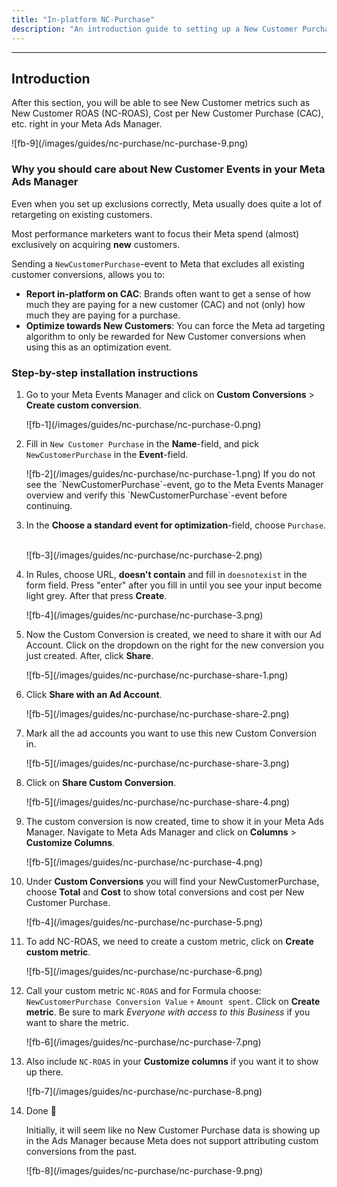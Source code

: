 ```yaml
---
title: "In-platform NC-Purchase"
description: "An introduction guide to setting up a New Customer Purchase event in the Meta Ads Manager for in-platform CAC reporting and optimization"
---
```


---

## Introduction

After this section, you will be able to see New Customer metrics such as New Customer ROAS (NC-ROAS), Cost per New Customer Purchase (CAC), etc. right in your Meta Ads Manager.

<Frame>
![fb-9](/images/guides/nc-purchase/nc-purchase-9.png)
</Frame>

### Why you should care about New Customer Events in your Meta Ads Manager

Even when you set up exclusions correctly, Meta usually does quite a lot of retargeting on existing customers. 

Most performance marketers want to focus their Meta spend (almost) exclusively on acquiring **new** customers.

Sending a `NewCustomerPurchase`-event to Meta that excludes all existing customer conversions, allows you to:
- **Report in-platform on CAC**: Brands often want to get a sense of how much they are paying for a new customer (CAC) and not (only) how  much they are paying for a purchase.
- **Optimize towards New Customers**: You can force the Meta ad targeting algorithm to only be rewarded for New Customer conversions when using this as an optimization event.


### Step-by-step installation instructions

1. Go to your Meta Events Manager and click on **Custom Conversions** > **Create custom conversion**.
   <Frame>
   ![fb-1](/images/guides/nc-purchase/nc-purchase-0.png)
   </Frame>

2. Fill in `New Customer Purchase` in the **Name**-field, and pick `NewCustomerPurchase` in the **Event**-field.
   &nbsp;

    <Frame>
   ![fb-2](/images/guides/nc-purchase/nc-purchase-1.png)
    </Frame>

   <Note>
   If you do not see the `NewCustomerPurchase`-event, go to the Meta Events Manager overview and verify this `NewCustomerPurchase`-event before continuing.
   </Note>

3. In the **Choose a standard event for optimization**-field, choose `Purchase`.
   &nbsp;

    <Frame>
   ![fb-3](/images/guides/nc-purchase/nc-purchase-2.png)
    </Frame>

4. In Rules, choose URL, **doesn't contain** and fill in `doesnotexist` in the form field. Press "enter" after you fill in until you see your input become light grey. After that press **Create**.
   &nbsp;
    <Frame>
   ![fb-4](/images/guides/nc-purchase/nc-purchase-3.png)
    </Frame>

5. Now the Custom Conversion is created, we need to share it with our Ad Account.
   Click on the dropdown on the right for the new conversion you just created. After, click **Share**.
   &nbsp;
    <Frame>
   ![fb-5](/images/guides/nc-purchase/nc-purchase-share-1.png)
    </Frame>

6. Click **Share with an Ad Account**.
   &nbsp;
    <Frame>
   ![fb-5](/images/guides/nc-purchase/nc-purchase-share-2.png)
    </Frame>

7. Mark all the ad accounts you want to use this new Custom Conversion in.
   &nbsp;
    <Frame>
   ![fb-5](/images/guides/nc-purchase/nc-purchase-share-3.png)
    </Frame>

8. Click on **Share Custom Conversion**.
   &nbsp;
    <Frame>
   ![fb-5](/images/guides/nc-purchase/nc-purchase-share-4.png)
    </Frame>

9. The custom conversion is now created, time to show it in your Meta Ads Manager. Navigate to Meta Ads Manager and click on **Columns** > **Customize Columns**.
   &nbsp;
    <Frame>
   ![fb-5](/images/guides/nc-purchase/nc-purchase-4.png)
    </Frame>

10. Under **Custom Conversions** you will find your NewCustomerPurchase, choose **Total** and **Cost** to show total conversions and cost per New Customer Purchase.
    &nbsp;
     <Frame>
    ![fb-4](/images/guides/nc-purchase/nc-purchase-5.png)
     </Frame>

11. To add NC-ROAS, we need to create a custom metric, click on **Create custom metric**.
    &nbsp;
    <Frame>
    ![fb-5](/images/guides/nc-purchase/nc-purchase-6.png)
    </Frame>

12. Call your custom metric `NC-ROAS` and for Formula choose: `NewCustomerPurchase Conversion Value` `÷` `Amount spent`. Click on **Create metric**. Be sure to mark _Everyone with access to this Business_ if you want to share the metric.
    &nbsp;
    <Frame>
    ![fb-6](/images/guides/nc-purchase/nc-purchase-7.png)
     </Frame>

13. Also include `NC-ROAS` in your **Customize columns** if you want it to show up there.
    &nbsp;
     <Frame>
    ![fb-7](/images/guides/nc-purchase/nc-purchase-8.png)
     </Frame>

14. Done 🎉
    &nbsp;

    <Note> Initially, it will seem like no New Customer Purchase data is showing up in the Ads Manager because Meta does not support attributing custom conversions from the past. </Note>
    <Frame>
    ![fb-8](/images/guides/nc-purchase/nc-purchase-9.png)
     </Frame>
